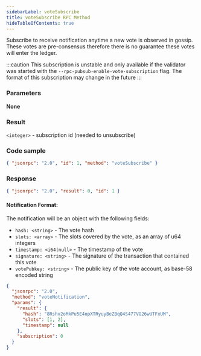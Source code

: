 ```yaml
---
sidebarLabel: voteSubscribe
title: voteSubscribe RPC Method
hideTableOfContents: true
---
```


Subscribe to receive notification anytime a new vote is observed in gossip.
These votes are pre-consensus therefore there is no guarantee these votes will
enter the ledger.

:::caution This subscription is unstable and only available if the validator was
started with the `--rpc-pubsub-enable-vote-subscription` flag. The format of
this subscription may change in the future :::

<DocSideBySide>

<DocLeftSide>

### Parameters

**None**

### Result

`<integer>` - subscription id (needed to unsubscribe)

</DocLeftSide>

<DocRightSide>

### Code sample

```json
{ "jsonrpc": "2.0", "id": 1, "method": "voteSubscribe" }
```

### Response

```json
{ "jsonrpc": "2.0", "result": 0, "id": 1 }
```

</DocRightSide>
</DocSideBySide>

#### Notification Format:

The notification will be an object with the following fields:

- `hash: <string>` - The vote hash
- `slots: <array>` - The slots covered by the vote, as an array of u64 integers
- `timestamp: <i64|null>` - The timestamp of the vote
- `signature: <string>` - The signature of the transaction that contained this
  vote
- `votePubkey: <string>` - The public key of the vote account, as base-58
  encoded string

```json
{
  "jsonrpc": "2.0",
  "method": "voteNotification",
  "params": {
    "result": {
      "hash": "8Rshv2oMkPu5E4opXTRyuyBeZBqQ4S477VG26wUTFxUM",
      "slots": [1, 2],
      "timestamp": null
    },
    "subscription": 0
  }
}
```
